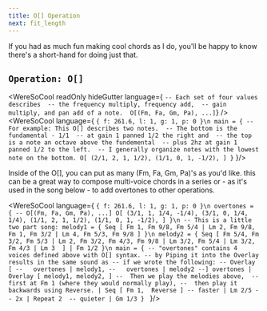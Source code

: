 ```yaml
---
title: O[] Operation
next: fit_length
---
```


If you had as much fun making cool chords as I do, you'll be happy to know
there's a short-hand for doing just that. 


## `Operation: O[]` 
<WereSoCool
  readOnly
  hideGutter
  language={
`-- Each set of four values describes 
-- the frequency multiply, frequency add, 
-- gain multiply, and pan add of a note. 
O[(Fm, Fa, Gm, Pa), ...]`}
/>
<WereSoCool language={
`{ f: 261.6, l: 1, g: 1, p: 0 }\n
main = {
-- For example: This O[] describes two notes. 
-- The bottom is the fundamental - 1/1 
-- at gain 1 panned 1/2 the right and 
-- the top is a note an octave above the fundemental 
-- plus 2hz at gain 1 panned 1/2 to the left. 
-- I generally organize notes with the lowest note on the bottom.
  O[
    (2/1, 2, 1, 1/2),
    (1/1, 0, 1, -1/2),
  ]
}`
}/>


Inside of the O[], you can put as many (Fm, Fa, Gm, Pa)'s as you'd like. 
this can be a great way to compose multi-voice chords in a series 
or - as it's used in the song below - to add overtones to other operations.

<WereSoCool language={
`{ f: 261.6, l: 1, g: 1, p: 0 }\n
overtones = {
-- O[(Fm, Fa, Gm, Pa), ...]
  O[
    (3/1, 1, 1/4, -1/4),
    (3/1, 0, 1/4, 1/4),
    (1/1, 2, 1, 1/2),
    (1/1, 0, 1, -1/2),
  ]
}\n
-- This is a little two part song:
melody1 = {
  Seq [
    Fm 1, Fm 9/8, Fm 5/4 | Lm 2, Fm 9/8, Fm 1,
    Fm 3/2 | Lm 4, Fm 5/3, Fm 9/8
  ]
}\n
melody2 = {
  Seq [
    Fm 5/4, Fm 3/2, Fm 5/3 | Lm 2, Fm 3/2, Fm 4/3,
    Fm 9/8 | Lm 3/2, Fm 5/4 | Lm 3/2, Fm 4/3 | Lm 3 
  ]
  | Fm 1/2
}\n
main = {
-- "overtones" contains 4 voices defined above with O[] syntax.
-- by Piping it into the Overlay results in the same sound as
-- if we wrote the following:
-- Overlay [
--   overtones | melody1,
--   overtones | melody2
--]
  overtones
  | Overlay [
    melody1,
    melody2,
  ]
--  Then we play the melodies above, 
--  first at Fm 1 (where they would normally play),
--  then play it backwards using Reverse.
  | Seq [
    Fm 1, 
    Reverse
  ]
-- faster
  | Lm 2/5
-- 2x
  | Repeat 2 
-- quieter
  | Gm 1/3
}
`
}/>


